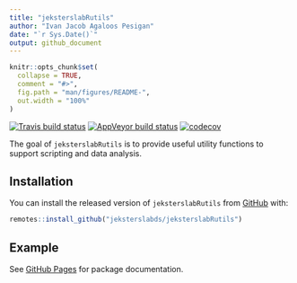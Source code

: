 ```yaml
---
title: "jeksterslabRutils"
author: "Ivan Jacob Agaloos Pesigan"
date: "`r Sys.Date()`"
output: github_document
---
```


<!-- README.md is generated from README.Rmd. Please edit that file -->

```r
knitr::opts_chunk$set(
  collapse = TRUE,
  comment = "#>",
  fig.path = "man/figures/README-",
  out.width = "100%"
)
```

<!-- badges: start -->
[![Travis build status](https://travis-ci.org/jeksterslabds/jeksterslabRutils.svg?branch=master)](https://travis-ci.org/jeksterslabds/jeksterslabRutils)
[![AppVeyor build status](https://ci.appveyor.com/api/projects/status/github/jeksterslabds/jeksterslabRutils?branch=master&svg=true)](https://ci.appveyor.com/project/jeksterslabds/jeksterslabRutils)
[![codecov](https://codecov.io/github/jeksterslabds/jeksterslabRutils/branch/master/graphs/badge.svg)](https://codecov.io/github/jeksterslabds/jeksterslabRutils) 
<!-- badges: end -->

The goal of `jeksterslabRutils` is to provide useful utility functions
to support scripting and data analysis.

## Installation

You can install the released version of `jeksterslabRutils` from [GitHub](https://github.com/jeksterslabds/jeksterslabRutils) with:

```r
remotes::install_github("jeksterslabds/jeksterslabRutils")
```

## Example

See [GitHub Pages](https://jeksterslabds.github.io/jeksterslabRutils/index.html)
for package documentation.
